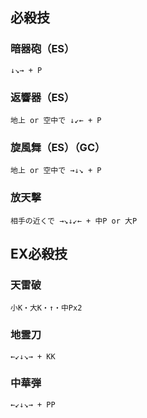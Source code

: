 ## 必殺技

### 暗器砲（ES）

```
↓↘→ + P
```

### 返響器（ES）

```
地上 or 空中で ↓↙← + P
```

### 旋風舞（ES）（GC）

```
地上 or 空中で →↓↘ + P
```

### 放天撃

```
相手の近くで →↘↓↙← + 中P or 大P
```

## EX必殺技

### 天雷破

```
小K・大K・↑・中Px2
```

### 地霊刀

```
←↙↓↘→ + KK
```

### 中華弾

```
←↙↓↘→ + PP
```

